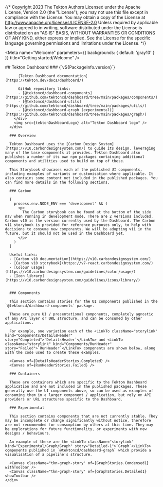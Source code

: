 {/*
Copyright 2023 The Tekton Authors
Licensed under the Apache License, Version 2.0 (the "License");
you may not use this file except in compliance with the License.
You may obtain a copy of the License at
    http://www.apache.org/licenses/LICENSE-2.0
Unless required by applicable law or agreed to in writing, software
distributed under the License is distributed on an "AS IS" BASIS,
WITHOUT WARRANTIES OR CONDITIONS OF ANY KIND, either express or implied.
See the License for the specific language governing permissions and
limitations under the License.
*/}




<Meta
  name="Welcome"
  parameters={{
    backgrounds: {
      default: 'gray10'
    }
  }}
  title="Getting started/Welcome"
/>

<Unstyled>
    <div className="welcome__container">
      <div className="welcome__heading">
        <div>
          ## Tekton Dashboard
          ### {`v${PackageInfo.version}`}

          [Tekton Dashboard documentation](https://tekton.dev/docs/dashboard/)

          GitHub repository links:
          - [@tektoncd/dashboard-components](https://github.com/tektoncd/dashboard/tree/main/packages/components/)
          - [@tektoncd/dashboard-utils](https://github.com/tektoncd/dashboard/tree/main/packages/utils/)
          - [@tektoncd/dashboard-graph (experimental)](https://github.com/tektoncd/dashboard/tree/main/packages/graph/)
        </div>
        <img src={tektonDashboardLogo} alt="Tekton Dashboard logo" />
      </div>

      ### Overview

      Tekton Dashboard uses the [Carbon Design System](https://v10.carbondesignsystem.com/) to guide its design, leveraging many of the base components it provides. Tekton Dashboard also publishes a number of its own npm packages containing additional components and utilities used to build on top of these.

      This Storybook showcases each of the published UI components, including examples of variants or customisation where applicable. It also contains some content not included in the published packages. You can find more details in the following sections.

      ### Carbon

      {
        process.env.NODE_ENV === 'development' && (
          <p>
            The Carbon storybook can be found at the bottom of the side nav when running in development mode. There are 2 versions included, Carbon v10 is the version currently used by the Dashboard. The Carbon v11 storybook is provided for reference purposes only, to help with decisions to consume new components. We will be adopting v11 in the future, but it should not be used in the Dashboard yet.
          </p>
        )
      }

      Useful links:
      - [Carbon v10 documentation](https://v10.carbondesignsystem.com/)
      - [Carbon v10 storybook](https://v7-react.carbondesignsystem.com/)
      - [Colour usage](https://v10.carbondesignsystem.com/guidelines/color/usage/)
      - [Icon library](https://v10.carbondesignsystem.com/guidelines/icons/library/)


      ### Components

      This section contains stories for the UI components published in the `@tektoncd/dashboard-components` package.

      These are pure UI / presentational components, completely agnostic of any API layer or URL structure, and can be consumed by other applications.

      For example, one variation each of the <LinkTo className="storylink" kind="Components/DetailsHeader" story="Completed">`DetailsHeader`</LinkTo> and <LinkTo className="storylink" kind="Components/RunHeader" story="Failed">`RunHeader`</LinkTo> components are shown below, along with the code used to create these examples.

      <Canvas of={DetailsHeaderStories.Completed} />
      <Canvas of={RunHeaderStories.Failed} />

      ### Containers

      These are containers which are specific to the Tekton Dashboard application and are not included in the published packages. These generally use the UI components above, so can be used as examples of consuming them in a larger component / application, but rely on API providers or URL structures specific to the Dashboard.

      ### Experimental

      This section contains components that are not currently stable. They may be incomplete or change significantly without notice, therefore are not recommended for consumption by others at this time. They may be explorations for future functionality, or experiments with new designs / behaviours.

      An example of these are the <LinkTo className="storylink" kind="Experimental/Graph/Graph" story="Detailed-1">`Graph`</LinkTo> components published in `@tektoncd/dashboard-graph` which provide a visualisation of a pipeline's structure.

      <Canvas className="tkn-graph-story" of={GraphStories.Condensed1} withToolbar />
      <Canvas className="tkn-graph-story" of={GraphStories.Detailed1} showToolbar />
    </div>
</Unstyled>
